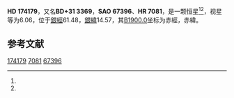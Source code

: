 {{Starbox begin
| name = HD 174179
}}
{{Starbox observe
| epoch = [[J2000.0|J2000.0]]
| constell = {{星座名待查}}<ref name=SIMBAD>{{cite web
 | url=http://simbad.u-strasbg.fr/simbad/sim-id?Ident=HR+7081
 | title=Pulsating variable Star
 | publisher=Centre de Données astronomiques de Strasbourg
 | work=SIMBAD
 | accessdate=2012-07-13
 | archive-date=2019-08-19
 | archive-url=https://web.archive.org/web/20190819111255/http://simbad.u-strasbg.fr/simbad/sim-id?Ident=HR+7081
 }}</ref><ref name=DATA>{{cite web
 | url=http://vizier.u-strasbg.fr/viz-bin/VizieR-5?-out.add=.&-source=5050&-corr=PK=HR&-out.max=9999&HR=7081
 | title=VizieR Detailed Page
 | accessdate=2012-07-13
 | archive-date=2019-08-12
 | archive-url=https://web.archive.org/web/20190812190211/http://vizier.u-strasbg.fr/viz-bin/VizieR-5?-out.add=.&-source=5050&-corr=PK=HR&-out.max=9999&HR=7081
 | dead-url=no
 }}</ref>
| 星官 = 
| ra = {{RA|18|47|57.5}}<ref name=SIMBAD /><ref name=DATA />
| dec = {{DEC|+31|45|25}}<ref name=SIMBAD /><ref name=DATA />
| appmag_v = 6.06<ref name=SIMBAD /><ref name=DATA />
}}
{{Starbox character
| class = B3IVp<ref name=SIMBAD /><ref name=DATA />
| b-v = -0.13<ref name=SIMBAD /><ref name=DATA />
| u-b = -0.66<ref name=SIMBAD /><ref name=DATA />
| r-i = <ref name=SIMBAD /><ref name=DATA />
| variable = 
}}
{{Starbox astrometry
| radial_v = -0.66
| prop_mo_ra = -15
| parallax = 
| p_error = 
}}
{{Starbox catalog
| names =BD+31 3369，[[SAO星表|SAO]] 67396，[[HD星表|HD]] 174179，[[HR星表|HR]] 7081}}
{{Starbox reference |Simbad=HR+7081}}
{{Starbox end}}

'''HD 174179'''，又名'''BD+31 3369'''，'''SAO 67396'''、'''HR 7081'''，是一颗恒星<ref name=SIMBAD /><ref name=DATA />，视星等为6.06，位于[[銀道座標系|銀經]]61.48，[[銀道座標系|銀緯]]14.57，其[[B1900.0|B1900.0]]坐标为赤經{{RA|18|44|10.8}}，赤緯{{DEC|+31|14.57|45}}。

== 参考文献 ==
{{reflist}}

{{star-stub}}

[[Category:HD和HDE天體|174179]]
[[Category:HR天體|7081]]
[[Category:SAO天體|67396]]